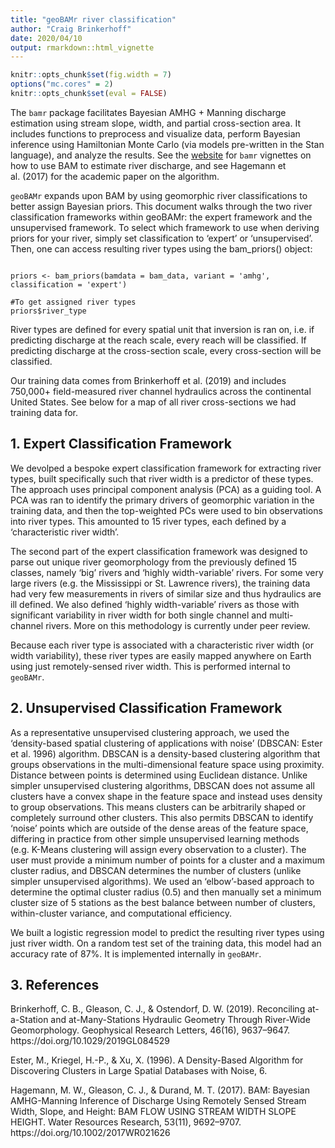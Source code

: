 ```yaml
---
title: "geoBAMr river classification"
author: "Craig Brinkerhoff"
date: 2020/04/10
output: rmarkdown::html_vignette
---
```


```r
knitr::opts_chunk$set(fig.width = 7)
options("mc.cores" = 2)
knitr::opts_chunk$set(eval = FALSE)
```

The `bamr` package facilitates Bayesian AMHG + Manning discharge estimation using stream slope, width, and partial cross-section area. It includes functions to preprocess and visualize data, perform Bayesian inference using Hamiltonian Monte Carlo (via models pre-written in the Stan language), and analyze the results. See the [website](https://markwh.github.io/bamr/index.html) for `bamr` vignettes on how to use BAM to estimate river discharge, and see Hagemann et al. (2017) for the academic paper on the algorithm.

`geoBAMr` expands upon BAM by using geomorphic river classifications to better assign Bayesian priors.  This document walks through the two river classification frameworks within geoBAMr: the expert framework and the unsupervised framework.  To select which framework to use when deriving priors for your river, simply set classification to 'expert' or 'unsupervised'.  Then, one can access resulting river types using the bam_priors() object:

```

priors <- bam_priors(bamdata = bam_data, variant = 'amhg', classification = 'expert')

#To get assigned river types
priors$river_type

```

River types are defined for every spatial unit that inversion is ran on, i.e. if predicting discharge at the reach scale, every reach will be classified.  If predicting discharge at the cross-section scale, every cross-section will be classified.

Our training data comes from Brinkerhoff et al. (2019) and includes 750,000+ field-measured river channel hydraulics across the continental United States.  See below for a map of all river cross-sections we had training data for.

## 1. Expert Classification Framework
We devolped a bespoke expert classification framework for extracting river types, built specifically such that river width is a predictor of these types.  The approach uses principal component analysis (PCA) as a guiding tool.  A PCA was ran to identify the primary drivers of geomorphic variation in the training data, and then the top-weighted PCs were used to bin observations into river types. This amounted to 15 river types, each defined by a 'characteristic river width'.

The second part of the expert classification framework was designed to parse out unique river geomorphology from the previously defined 15 classes, namely ‘big’ rivers and ‘highly width-variable’ rivers. For some very large rivers (e.g. the Mississippi or St. Lawrence rivers), the training data had very few measurements in rivers of similar size and thus hydraulics are ill defined. We also defined ‘highly width-variable’ rivers as those with significant variability in river width for both single channel and multi-channel rivers.  More on this methodology is currently under peer review.

Because each river type is associated with a characteristic river width (or width variability), these river types are easily mapped anywhere on Earth using just remotely-sensed river width.  This is performed internal to ``geoBAMr``.

## 2. Unsupervised Classification Framework
As a representative unsupervised clustering approach, we used the ‘density-based spatial clustering of applications with noise’ (DBSCAN: Ester et al. 1996) algorithm. DBSCAN is a density-based clustering algorithm that groups observations in the multi-dimensional feature space using proximity. Distance between points is determined using Euclidean distance. Unlike simpler unsupervised clustering algorithms, DBSCAN does not assume all clusters have a convex shape in the feature space and instead uses density to group observations. This means clusters can be arbitrarily shaped or completely surround other clusters. This also permits DBSCAN to identify ‘noise’ points which are outside of the dense areas of the feature space, differing in practice from other simple unsupervised learning methods (e.g. K-Means clustering will assign every observation to a cluster). The user must provide a minimum number of points for a cluster and a maximum cluster radius, and DBSCAN determines the number of clusters (unlike simpler unsupervised algorithms). We used an 'elbow'-based approach to determine the optimal cluster radius (0.5) and then manually set a minimum cluster size of 5 stations as the best balance between number of clusters, within-cluster variance, and computational efficiency.

We built a logistic regression model to predict the resulting river types using just river width.  On a random test set of the training data, this model had an accuracy rate of 87%.  It is implemented internally in ``geoBAMr``.

## 3. References
Brinkerhoff, C. B., Gleason, C. J., & Ostendorf, D. W. (2019). Reconciling at-a-Station and at-Many-Stations Hydraulic Geometry Through River-Wide Geomorphology. Geophysical Research Letters, 46(16), 9637–9647. https://doi.org/10.1029/2019GL084529

Ester, M., Kriegel, H.-P., & Xu, X. (1996). A Density-Based Algorithm for Discovering Clusters in Large Spatial Databases with Noise, 6.

Hagemann, M. W., Gleason, C. J., & Durand, M. T. (2017). BAM: Bayesian AMHG-Manning Inference of Discharge Using Remotely Sensed Stream Width, Slope, and Height: BAM FLOW USING STREAM WIDTH SLOPE HEIGHT. Water Resources Research, 53(11), 9692–9707. https://doi.org/10.1002/2017WR021626
